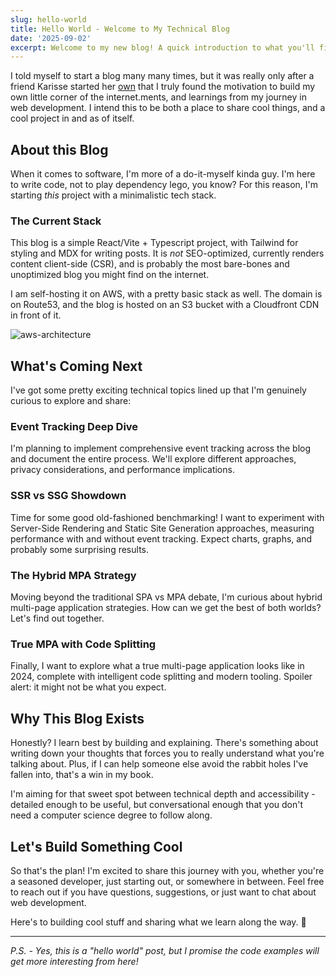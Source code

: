 ```yaml
---
slug: hello-world
title: Hello World - Welcome to My Technical Blog
date: '2025-09-02'
excerpt: Welcome to my new blog! A quick introduction to what you'll find here, the tech stack powering this site, and some exciting topics I'm planning to explore.
---
```


I told myself to start a blog many many times, but it was really only after a friend Karisse started her [own](https://karissekhoo.dev) that I truly found the motivation to build my own little corner of the internet.ments, and learnings from my journey in web development. I intend this to be both a place to share cool things, and a cool project in and as of itself.

## About this Blog

When it comes to software, I'm more of a do-it-myself kinda guy. I'm here to write code, not to play dependency lego, you know? For this reason, I'm starting *this* project with a minimalistic tech stack.

### The Current Stack

This blog is a simple React/Vite + Typescript project, with Tailwind for styling and MDX for writing posts. It is *not* SEO-optimized, currently renders content client-side (CSR), and is probably the most bare-bones and unoptimized blog you might find on the internet.

I am self-hosting it on AWS, with a pretty basic stack as well. The domain is on Route53, and the blog is hosted on an S3 bucket with a Cloudfront CDN in front of it.

![aws-architecture](/aws-architecture.png "Really, nothing much to say here.")



## What's Coming Next

I've got some pretty exciting technical topics lined up that I'm genuinely curious to explore and share:

### Event Tracking Deep Dive
I'm planning to implement comprehensive event tracking across the blog and document the entire process. We'll explore different approaches, privacy considerations, and performance implications.

### SSR vs SSG Showdown
Time for some good old-fashioned benchmarking! I want to experiment with Server-Side Rendering and Static Site Generation approaches, measuring performance with and without event tracking. Expect charts, graphs, and probably some surprising results.

### The Hybrid MPA Strategy
Moving beyond the traditional SPA vs MPA debate, I'm curious about hybrid multi-page application strategies. How can we get the best of both worlds? Let's find out together.

### True MPA with Code Splitting
Finally, I want to explore what a true multi-page application looks like in 2024, complete with intelligent code splitting and modern tooling. Spoiler alert: it might not be what you expect.

## Why This Blog Exists

Honestly? I learn best by building and explaining. There's something about writing down your thoughts that forces you to really understand what you're talking about. Plus, if I can help someone else avoid the rabbit holes I've fallen into, that's a win in my book.

I'm aiming for that sweet spot between technical depth and accessibility - detailed enough to be useful, but conversational enough that you don't need a computer science degree to follow along.

## Let's Build Something Cool

So that's the plan! I'm excited to share this journey with you, whether you're a seasoned developer, just starting out, or somewhere in between. Feel free to reach out if you have questions, suggestions, or just want to chat about web development.

Here's to building cool stuff and sharing what we learn along the way. 🚀

---

*P.S. - Yes, this is a "hello world" post, but I promise the code examples will get more interesting from here!*